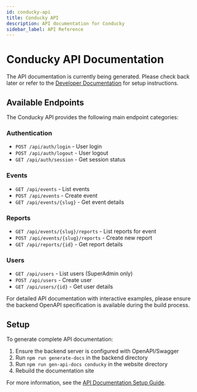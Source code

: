 ```yaml
---
id: conducky-api
title: Conducky API
description: API documentation for Conducky
sidebar_label: API Reference
---
```


# Conducky API Documentation

The API documentation is currently being generated. Please check back later or refer to the [Developer Documentation](/developer-docs/api-documentation) for setup instructions.

## Available Endpoints

The Conducky API provides the following main endpoint categories:

### Authentication
- `POST /api/auth/login` - User login
- `POST /api/auth/logout` - User logout  
- `GET /api/auth/session` - Get session status

### Events
- `GET /api/events` - List events
- `POST /api/events` - Create event
- `GET /api/events/{slug}` - Get event details

### Reports
- `GET /api/events/{slug}/reports` - List reports for event
- `POST /api/events/{slug}/reports` - Create new report
- `GET /api/reports/{id}` - Get report details

### Users
- `GET /api/users` - List users (SuperAdmin only)
- `POST /api/users` - Create user
- `GET /api/users/{id}` - Get user details

For detailed API documentation with interactive examples, please ensure the backend OpenAPI specification is available during the build process.

## Setup

To generate complete API documentation:

1. Ensure the backend server is configured with OpenAPI/Swagger
2. Run `npm run generate-docs` in the backend directory
3. Run `npm run gen-api-docs conducky` in the website directory
4. Rebuild the documentation site

For more information, see the [API Documentation Setup Guide](/developer-docs/api-documentation).
